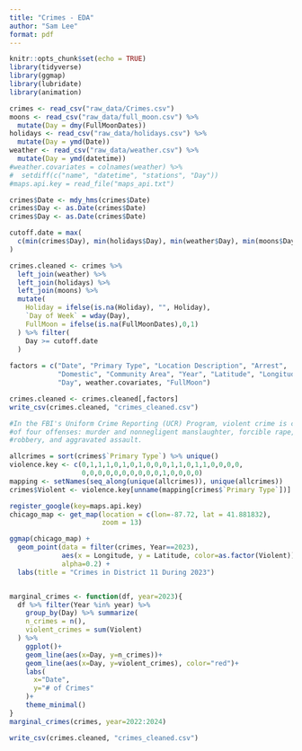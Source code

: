 ```yaml
---
title: "Crimes - EDA"
author: "Sam Lee"
format: pdf
---
```


```r
knitr::opts_chunk$set(echo = TRUE)
library(tidyverse)
library(ggmap)
library(lubridate)
library(animation)

crimes <- read_csv("raw_data/Crimes.csv")
moons <- read_csv("raw_data/full_moon.csv") %>%
  mutate(Day = dmy(FullMoonDates))
holidays <- read_csv("raw_data/holidays.csv") %>%
  mutate(Day = ymd(Date))
weather <- read_csv("raw_data/weather.csv") %>%
  mutate(Day = ymd(datetime))
#weather.covariates = colnames(weather) %>% 
#  setdiff(c("name", "datetime", "stations", "Day"))
#maps.api.key = read_file("maps_api.txt")

crimes$Date <- mdy_hms(crimes$Date)
crimes$Day <- as.Date(crimes$Date)
crimes$Day <- as.Date(crimes$Date)

cutoff.date = max(
  c(min(crimes$Day), min(holidays$Day), min(weather$Day), min(moons$Day))
)

crimes.cleaned <- crimes %>% 
  left_join(weather) %>%
  left_join(holidays) %>%
  left_join(moons) %>%
  mutate(
    Holiday = ifelse(is.na(Holiday), "", Holiday),
    `Day of Week` = wday(Day),
    FullMoon = ifelse(is.na(FullMoonDates),0,1)
  ) %>% filter(
    Day >= cutoff.date
  )
  
factors = c("Date", "Primary Type", "Location Description", "Arrest",
            "Domestic", "Community Area", "Year", "Latitude", "Longitude",
            "Day", weather.covariates, "FullMoon")

crimes.cleaned <- crimes.cleaned[,factors]
write_csv(crimes.cleaned, "crimes_cleaned.csv")
```

```r
#In the FBI's Uniform Crime Reporting (UCR) Program, violent crime is composed 
#of four offenses: murder and nonnegligent manslaughter, forcible rape, 
#robbery, and aggravated assault.

allcrimes = sort(crimes$`Primary Type`) %>% unique()
violence.key <- c(0,1,1,1,0,1,0,1,0,0,0,1,1,0,1,1,0,0,0,0,
                  0,0,0,0,0,0,0,0,0,0,1,0,0,0,0)
mapping <- setNames(seq_along(unique(allcrimes)), unique(allcrimes))
crimes$Violent <- violence.key[unname(mapping[crimes$`Primary Type`])]

register_google(key=maps.api.key)
chicago_map <- get_map(location = c(lon=-87.72, lat = 41.881832),
                       zoom = 13)

ggmap(chicago_map) +
  geom_point(data = filter(crimes, Year==2023),
             aes(x = Longitude, y = Latitude, color=as.factor(Violent)),
             alpha=0.2) +
  labs(title = "Crimes in District 11 During 2023")


marginal_crimes <- function(df, year=2023){
  df %>% filter(Year %in% year) %>%
    group_by(Day) %>% summarize(
    n_crimes = n(),
    violent_crimes = sum(Violent)
  ) %>%
    ggplot()+
    geom_line(aes(x=Day, y=n_crimes))+
    geom_line(aes(x=Day, y=violent_crimes), color="red")+
    labs(
      x="Date",
      y="# of Crimes"
    )+
    theme_minimal()
}
marginal_crimes(crimes, year=2022:2024)

write_csv(crimes.cleaned, "crimes_cleaned.csv")
```